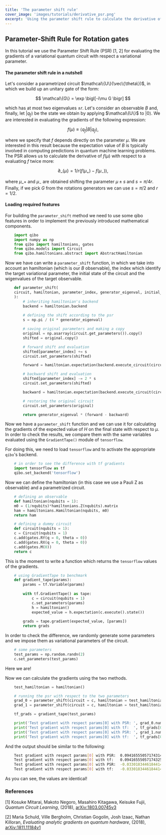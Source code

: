 ```yaml
---
title: 'The parameter shift rule'
cover_image: 'images/tutorials/derivative_psr.png'
excerpt: 'Using the parameter shift rule to calculate the derivative of a circuit.'
---
```



## Parameter-Shift Rule for Rotation gates

In this tutorial we use the Parameter Shift Rule (PSR) [1, 2] for evaluating the 
gradients of a variational quantum circuit with respect a variational parameter.


#### The parameter shift rule in a nutshell

Let's consider a parametrized circuit  $\mathcal\{U\}(\vec\{\theta\})$, in which we 
build up an unitary gate of the form:

$$ \mathcal\{G\} = \exp \bigl[-i\mu G \bigr] $$ 

which has at most two eigenvalues $\pm r$. Let's consider an observable $B$ and, 
finally, let $|q_f \rangle$ be the state we obtain by applying $\mathcal\{U\}$ to $|0\rangle$.
We are interested in evaluating the gradients of the following expression:

$$ f(\mu) \equiv \langle q_f | B | q_f \rangle, $$

where we specify that $f$ depends directly on the parameter $\mu$. We are interested 
in this result because the expectation value of $B$ is typically involved in computing 
predictions in quantum machine learning problems. The PSR allows us to calculate 
the derivative of $f(\mu)$ with respect to a evaluating $f$ twice more:

$$ \partial\_\{\mu\} = 1/r \bigl( f(\mu_+) - f(\mu_-) \bigr), $$

where $\mu\_+$ and $\mu_-$ are obtained shifting the parameter $\mu \pm s$ and $s = \pi / 4r$. 
Finally, if we pick $G$ from the rotations generators we can use $s=\pi/2$ and $r=1/2$.

#### Loading required features

For building the `parameter_shift` method we need to use some qibo features in order
to implement the previously introduced mathematical components.

```python
    import qibo
    import numpy as np
    from qibo import hamiltonians, gates
    from qibo.models import Circuit
    from qibo.hamiltonians.abstract import AbstractHamiltonian
```

Now we have can write a `parameter_shift` function, in which we take into account 
an hamiltonian (which is our $B$ observable), the index which identify the target 
variational parameter, the initial state of the circuit and the wigenvalues of 
the target observable.

```python
    def parameter_shift(
    circuit, hamiltonian, parameter_index, generator_eigenval, initial_state=None
    ):
        # inheriting hamiltonian's backend
        backend = hamiltonian.backend
  
        # defining the shift according to the psr
        s = np.pi / (4 * generator_eigenval)

        # saving original parameters and making a copy
        original = np.asarray(circuit.get_parameters()).copy()
        shifted = original.copy()

        # forward shift and evaluation
        shifted[parameter_index] += s
        circuit.set_parameters(shifted)

        forward = hamiltonian.expectation(backend.execute_circuit(circuit=circuit, initial_state=initial_state).state())

        # backward shift and evaluation
        shifted[parameter_index] -= 2 * s
        circuit.set_parameters(shifted)

        backward = hamiltonian.expectation(backend.execute_circuit(circuit=circuit, initial_state=initial_state).state())

        # restoring the original circuit
        circuit.set_parameters(original)

        return generator_eigenval * (forward - backward)
```



Now we have a `parameter_shift` function and we can use it for calculating the 
gradients of the expected value of $H$ on the final state with respect to $\mu$. 
In order to check the results, we compare them with the same variables evaluated 
using the `GradientTape()` module of `tensorflow`.

For doing this, we need to load `tensorflow` and to activate the appropriate 
`qibo`'s backend.


```python
    # in order to see the difference with tf gradients
    import tensorflow as tf
    qibo.set_backend('tensorflow')
```




Now we can define the hamiltonian (in this case we use a Pauli Z as observable) 
and a parametrized circuit.


```python
    # defining an observable
    def hamiltonian(nqubits = 1):
    m0 = (1/nqubits)*hamiltonians.Z(nqubits).matrix
    ham = hamiltonians.Hamiltonian(nqubits, m0)
    return ham

    # defining a dummy circuit
    def circuit(nqubits = 1):
    c = Circuit(nqubits = 1)
    c.add(gates.RY(q = 0, theta = 0))
    c.add(gates.RX(q = 0, theta = 0))
    c.add(gates.M(0))
    return c
```




This is the moment to write a function which returns the `tensorflow` values of the gradients. 


```python
    # using GradientTape to benchmark
    def gradient_tape(params):
        params = tf.Variable(params)
        
        with tf.GradientTape() as tape:
            c = circuit(nqubits = 1)
            c.set_parameters(params)
            h = hamiltonian()
            expected_value = h.expectation(c.execute().state()) 
        
        grads = tape.gradient(expected_value, [params])
        return grads
```




In order to check the difference, we randomly generate some parameters and we impose them as variational parameters of the circuit.


```python
    # some parameters
    test_params = np.random.randn(2)
    c.set_parameters(test_params)
```



Here we are!

Now we can calculate the gradients using the two methods.

```python
    test_hamiltonian = hamiltonian()

    # running the psr with respect to the two parameters
    grad_0 = parameter_shift(circuit = c, hamiltonian = test_hamiltonian, parameter_index = 0, generator_eigenval = 0.5)
    grad_1 = parameter_shift(circuit = c, hamiltonian = test_hamiltonian, parameter_index = 1, generator_eigenval = 0.5)

    tf_grads = gradient_tape(test_params)

    print('Test gradient with respect params[0] with PSR: ', grad_0.numpy())
    print('Test gradient with respect params[0] with tf:  ', tf_grads[0][0].numpy())
    print('Test gradient with respect params[0] with PSR: ', grad_1.numpy())
    print('Test gradient with respect params[0] with tf:  ', tf_grads[0][1].numpy())
```



And the output should be similar to the following:

```bash
    Test gradient with respect params[0] with PSR:  0.09416555057174314
    Test gradient with respect params[0] with tf:   0.09416555057174325
    Test gradient with respect params[0] with PSR:  -0.033018344618441414
    Test gradient with respect params[0] with tf:   -0.033018344618441484
```



As you can see, the values are identical!

### References

[1] Kosuke Mitarai, Makoto Negoro, Masahiro Kitagawa, Keisuke Fujii, 
*Quantum Circuit Learning*, (2018), 
[arXiv:1803.00745v3](https://arxiv.org/abs/1803.00745)

[2] Maria Schuld, Ville Bergholm, Christian Gogolin, Josh Izaac, Nathan Killoran, 
*Evaluating analytic gradients on quantum hardware*, (2018), 
[arXiv:1811.11184v1](https://arxiv.org/abs/1811.11184)
